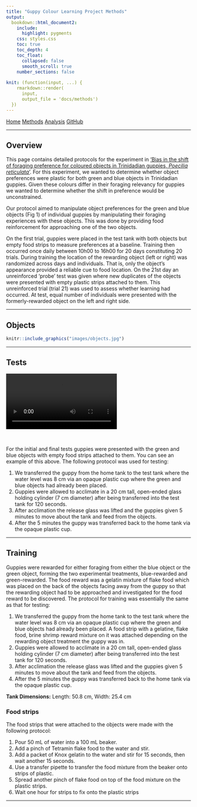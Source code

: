 ```yaml
---
title: "Guppy Colour Learning Project Methods"
output:
  bookdown::html_document2:
    include:
      highlight: pygments
    css: styles.css
    toc: true
    toc_depth: 4
    toc_float: 
      collapsed: false
      smooth_scroll: true
    number_sections: false
    
knit: (function(input, ...) {
    rmarkdown::render(
      input,
      output_file = 'docs/methods')
  })
---
```


<div class="topnav">
  <a href="index.html">Home</a>
  <a class="active" href="methods.html">Methods</a>
    <a href="analysis.html">Analysis</a>
    <a href="https://www.github.com/wyatt-toure">GitHub</a>
</div>

***

## Overview 

This page contains detailed protocols for the experiment in <span style="text-decoration:underline">'Bias in the shift of foraging preference for coloured objects in Trinidadian guppies, *Poecilia reticulata*'</span>. For this experiment, we wanted to determine whether object preferences were plastic for both green and blue objects in Trinidadian guppies. Given these colours differ in their foraging relevancy for guppies we wanted to determine whether the shift in preference would be unconstrained. 

Our protocol aimed to manipulate object preferences for the green and blue objects (Fig 1) of individual guppies by manipulating their foraging experiences with these objects. This was done by providing food reinforcement for approaching one of the two objects.

On the first trial, guppies were placed in the test tank with both objects but empty food strips to measure preferences at a baseline. Training then occurred once daily between 10h00 to 16h00 for 20 days constituting 20 trials. During training the location of the rewarding object (left or right) was randomized across days and individuals. That is, only the object’s appearance provided a reliable cue to food location. On the 21st day an unreinforced ‘probe’ test was given where new duplicates of the objects were presented with empty plastic strips attached to them. This unreinforced trial (trial 21) was used to assess whether learning had occurred. At test, equal number of individuals were presented with the formerly-rewarded object on the left and right side. 

***

## Objects 

```r
knitr::include_graphics("images/objects.jpg")
```

***

## Tests

<video width="60%" height="auto" controls>
                <source src="images/example-test-trial.mp4" type="video/mp4">
            </video>

</br>

For the initial and final tests guppies were presented with the green and blue objects with empty food strips attached to them. You can see an example of this above. The following protocol was used for testing:

1.	We transferred the guppy from the home tank to the test tank where the water level was 8 cm via an opaque plastic cup where the green and blue objects had already been placed.
2.	Guppies were allowed to acclimate in a 20 cm tall, open-ended glass holding cylinder (7 cm diameter) after being transferred into the test tank for 120 seconds.
3.	After acclimation the release glass was lifted and the guppies given 5 minutes to move about the tank and feed from the objects.
4. After the 5 minutes the guppy was transferred back to the home tank via the opaque plastic cup.

***

## Training

Guppies were rewarded for either foraging from either the blue object or the green object, forming the two experimental treatments, blue-rewarded and green-rewarded. The food reward was a gelatin mixture of flake food which was placed on the back of the objects facing away from the guppy so that the rewarding object had to be approached and investigated for the food reward to be discovered. The protocol for training was essentially the same as that for testing:

1.	We transferred the guppy from the home tank to the test tank where the water level was 8 cm via an opaque plastic cup where the green and blue objects had already been placed. A food strip with a gelatine, flake food, brine shrimp reward mixture on it was attached depending on the rewarding object treatment the guppy was in.
2.	Guppies were allowed to acclimate in a 20 cm tall, open-ended glass holding cylinder (7 cm diameter) after being transferred into the test tank for 120 seconds.
3.	After acclimation the release glass was lifted and the guppies given 5 minutes to move about the tank and feed from the objects.
4. After the 5 minutes the guppy was transferred back to the home tank via the opaque plastic cup.

**Tank Dimensions:** Length: 50.8 cm, Width: 25.4 cm

### Food strips

The food strips that were attached to the objects were made with the following protocol: 

1. Pour 50 mL of water into a 100 mL beaker.
2. Add a pinch of Tetramin flake food to the water and stir.
3. Add a packet of Knox gelatin to the water and stir for 15 seconds, then wait another 15 seconds.
4. Use a transfer pipette to transfer the food mixture from the beaker onto strips of plastic.
5. Spread another pinch of flake food on top of the food mixture on the plastic strips.
6. Wait one hour for strips to fix onto the plastic strips

*** 

<div class="tocify-extend-page" data-unique="tocify-extend-page" style="height: 0;"></div>
